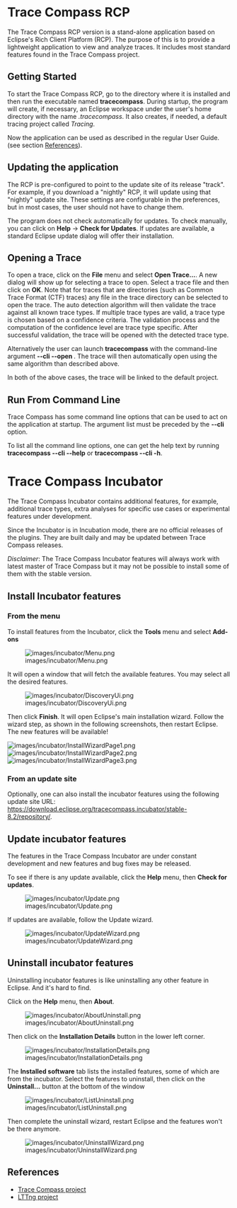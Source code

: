 
= Trace Compass RCP =

The Trace Compass RCP version is a stand-alone application based on Eclipse's
Rich Client Platform (RCP). The purpose of this is to provide a lightweight
application to view and analyze traces. It includes most standard features found
in the Trace Compass project.

== Getting Started ==

To start the Trace Compass RCP, go to the directory where it is installed and
then run the executable named '''tracecompass'''. During startup, the program
will create, if necessary, an Eclipse workspace under the user's home directory
with the name ''.tracecompass''. It also creates, if needed, a default tracing
project called ''Tracing''.

Now the application can be used as described in the regular User Guide. (see
section [[#References | References]]).

== Updating the application ==

The RCP is pre-configured to point to the update site of its release "track".
For example, if you download a "nightly" RCP, it will update using that
"nightly" update site. These settings are configurable in the preferences, but
in most cases, the user should not have to change them.

The program does not check automatically for updates. To check manually, you can
click on '''Help''' -> '''Check for Updates'''. If updates are available, a
standard Eclipse update dialog will offer their installation.

== Opening a Trace ==

To open a trace, click on the '''File''' menu and select '''Open Trace...'''.
A new dialog will show up for selecting a trace to open. Select a trace file
and then click on '''OK'''. Note that for traces that are directories
(such as Common Trace Format (CTF) traces) any file in the trace directory can
be selected to open the trace. The auto detection algorithm will then validate
the trace against all known trace types. If multiple trace types are valid, a
trace type is chosen based on a confidence criteria. The validation process and
the computation of the confidence level are trace type specific. After
successful validation, the trace will be opened with the detected trace type.

Alternatively the user can launch '''tracecompass''' with the command-line
argument '''--cli --open <trace-path>'''. The trace will then automatically open 
using the same algorithm than described above.

In both of the above cases, the trace will be linked to the default project.

== Run From Command Line ==

Trace Compass has some command line options that can be used to act on the application at startup. The argument list must be preceded by the '''--cli''' option.

To list all the command line options, one can get the help text by running '''tracecompass --cli --help''' or '''tracecompass --cli -h'''.

= Trace Compass Incubator =

The Trace Compass Incubator contains additional features, for example, additional trace types, extra analyses for specific use cases or experimental features under development.

Since the Incubator is in Incubation mode, there are no official releases of the plugins. They are built daily and may be updated between Trace Compass releases.

''Disclaimer'': The Trace Compass Incubator features will always work with latest master of Trace Compass but it may not be possible to install some of them with the stable version.

== Install Incubator features ==

=== From the menu ===

To install features from the Incubator, click the '''Tools''' menu and select '''Add-ons'''

[[Image:images/incubator/Menu.png]]

It will open a window that will fetch the available features. You may select all the desired features.

[[Image:images/incubator/DiscoveryUi.png]]

Then click '''Finish'''. It will open Eclipse's main installation wizard. Follow the wizard step, as shown in the following screenshots, then restart Eclipse. The new features will be available!

[[Image:images/incubator/InstallWizardPage1.png]]
[[Image:images/incubator/InstallWizardPage2.png]]
[[Image:images/incubator/InstallWizardPage3.png]]

=== From an update site ===

Optionally, one can also install the incubator features using the following update site URL: https://download.eclipse.org/tracecompass.incubator/stable-8.2/repository/.

== Update incubator features ==

The features in the Trace Compass Incubator are under constant development and new features and bug fixes may be released.

To see if there is any update available, click the '''Help''' menu, then '''Check for updates'''. 

[[Image:images/incubator/Update.png]]

If updates are available, follow the Update wizard.

[[Image:images/incubator/UpdateWizard.png]]

== Uninstall incubator features ==

Uninstalling incubator features is like uninstalling any other feature in Eclipse. And it's hard to find.

Click on the '''Help''' menu, then '''About'''.

[[Image:images/incubator/AboutUninstall.png]]

Then click on the '''Installation Details''' button in the lower left corner.

[[Image:images/incubator/InstallationDetails.png]]

The '''Installed software''' tab lists the installed features, some of which are from the incubator. Select the features to uninstall, then click on the '''Uninstall...''' button at the bottom of the window

[[Image:images/incubator/ListUninstall.png]]

Then complete the uninstall wizard, restart Eclipse and the features won't be there anymore.

[[Image:images/incubator/UninstallWizard.png]]

== References ==

* [http://www.eclipse.org/tracecompass Trace Compass project]
* [http://www.lttng.org/ LTTng project]

